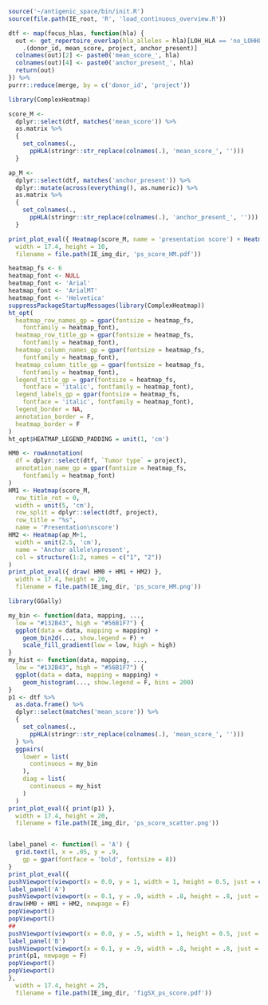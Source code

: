 ```r
source('~/antigenic_space/bin/init.R')
source(file.path(IE_root, 'R', 'load_continuous_overview.R'))
```

```r
dtf <- map(focus_hlas, function(hla) {
  out <- get_repertoire_overlap(hla_alleles = hla)[LOH_HLA == 'no_LOHHLA',
    .(donor_id, mean_score, project, anchor_present)]
  colnames(out)[2] <- paste0('mean_score_', hla)
  colnames(out)[4] <- paste0('anchor_present_', hla)
  return(out)
}) %>%
purrr::reduce(merge, by = c('donor_id', 'project'))
```

```r
library(ComplexHeatmap)

score_M <-
  dplyr::select(dtf, matches('mean_score')) %>%
  as.matrix %>%
  {
    set_colnames(.,
      ppHLA(stringr::str_replace(colnames(.), 'mean_score_', '')))
  }

ap_M <-
  dplyr::select(dtf, matches('anchor_present')) %>%
  dplyr::mutate(across(everything(), as.numeric)) %>%
  as.matrix %>%
  {
    set_colnames(.,
      ppHLA(stringr::str_replace(colnames(.), 'anchor_present_', '')))
  }

print_plot_eval({ Heatmap(score_M, name = 'presentation score') + Heatmap(ap_M) },
  width = 17.4, height = 10,
  filename = file.path(IE_img_dir, 'ps_score_HM.pdf'))

heatmap_fs <- 6
heatmap_font <- NULL
heatmap_font <- 'Arial'
heatmap_font <- 'ArialMT'
heatmap_font <- 'Helvetica'
suppressPackageStartupMessages(library(ComplexHeatmap))
ht_opt(
  heatmap_row_names_gp = gpar(fontsize = heatmap_fs,
    fontfamily = heatmap_font),
  heatmap_row_title_gp = gpar(fontsize = heatmap_fs,
    fontfamily = heatmap_font),
  heatmap_column_names_gp = gpar(fontsize = heatmap_fs,
    fontfamily = heatmap_font),
  heatmap_column_title_gp = gpar(fontsize = heatmap_fs,
    fontfamily = heatmap_font),
  legend_title_gp = gpar(fontsize = heatmap_fs,
    fontface = 'italic', fontfamily = heatmap_font),
  legend_labels_gp = gpar(fontsize = heatmap_fs,
    fontface = 'italic', fontfamily = heatmap_font),
  legend_border = NA,
  annotation_border = F,
  heatmap_border = F
)
ht_opt$HEATMAP_LEGEND_PADDING = unit(1, 'cm')

HM0 <- rowAnnotation(
  df = dplyr::select(dtf, `Tumor type` = project),
  annotation_name_gp = gpar(fontsize = heatmap_fs,
    fontfamily = heatmap_font)
)
HM1 <- Heatmap(score_M,
  row_title_rot = 0,
  width = unit(5, 'cm'),
  row_split = dplyr::select(dtf, project),
  row_title = "%s",
  name = 'Presentation\nscore')
HM2 <- Heatmap(ap_M+1,
  width = unit(2.5, 'cm'),
  name = 'Anchor allele\npresent',
  col = structure(1:2, names = c("1", "2"))
)
print_plot_eval({ draw( HM0 + HM1 + HM2) },
  width = 17.4, height = 20,
  filename = file.path(IE_img_dir, 'ps_score_HM.png'))
```

```r
library(GGally)

my_bin <- function(data, mapping, ...,
  low = "#132B43", high = "#56B1F7") {
  ggplot(data = data, mapping = mapping) +
    geom_bin2d(..., show.legend = F) +
    scale_fill_gradient(low = low, high = high)
}
my_hist <- function(data, mapping, ...,
  low = "#132B43", high = "#56B1F7") {
  ggplot(data = data, mapping = mapping) +
    geom_histogram(..., show.legend = F, bins = 200)
}
p1 <- dtf %>%
  as.data.frame() %>%
  dplyr::select(matches('mean_score')) %>%
  {
    set_colnames(.,
      ppHLA(stringr::str_replace(colnames(.), 'mean_score_', '')))
  } %>%
  ggpairs(
    lower = list(
      continuous = my_bin
    ),
    diag = list(
      continuous = my_hist
    )
  )
print_plot_eval({ print(p1) },
  width = 17.4, height = 20,
  filename = file.path(IE_img_dir, 'ps_score_scatter.png'))


label_panel <- function(l = 'A') {
  grid.text(l, x = .05, y = .9,
    gp = gpar(fontface = 'bold', fontsize = 8))
}
print_plot_eval({
pushViewport(viewport(x = 0.0, y = 1, width = 1, height = 0.5, just = c("left", "top")))
label_panel('A')
pushViewport(viewport(x = 0.1, y = .9, width = .8, height = .8, just = c("left", "top")))
draw(HM0 + HM1 + HM2, newpage = F)
popViewport()
popViewport()
##
pushViewport(viewport(x = 0.0, y = .5, width = 1, height = 0.5, just = c("left", "top")))
label_panel('B')
pushViewport(viewport(x = 0.1, y = .9, width = .8, height = .8, just = c("left", "top")))
print(p1, newpage = F)
popViewport()
popViewport()
},
  width = 17.4, height = 25,
  filename = file.path(IE_img_dir, 'figSX_ps_score.pdf'))
```


